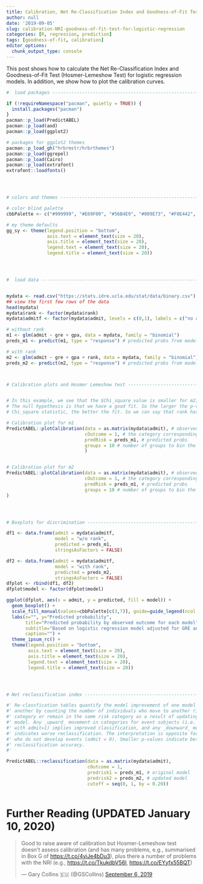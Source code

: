 ```yaml
---
title: Calibration, Net Re-Classification Index and Goodness-of-Fit Test for Logistic Regression
author: null
date: '2019-09-05'
slug: calibration-NRI-goodness-of-fit-test-for-logistic-regression
categories: [R, regression, prediction]
tags: [goodness-of-fit, calibration]
editor_options: 
  chunk_output_type: console
---
```


This post shows how to calculate the Net Re-Classification Index and Goodness-of-Fit Test (Hosmer-Lemeshow Test) for logistic regression models. In addition, we show how to plot the calibration curves. 


```r


#  load packages ----------------------------------------------------------

if (!requireNamespace("pacman", quietly = TRUE)) {
  install.packages("pacman")
}
pacman::p_load(PredictABEL)
pacman::p_load(aod)
pacman::p_load(ggplot2)

# packages for ggplot2 themes
pacman::p_load_gh("hrbrmstr/hrbrthemes")
pacman::p_load(ggrepel)
pacman::p_load(Cairo)
pacman::p_load(extrafont)
extrafont::loadfonts()




# colors and themes -------------------------------------------------------

# color blind palette
cbbPalette <- c("#999999", "#E69F00", "#56B4E9", "#009E73", "#F0E442", "#0072B2", "#D55E00", "#CC79A7")

# my theme defaults
gg_sy <- theme(legend.position = "bottom", 
               axis.text = element_text(size = 20),
               axis.title = element_text(size = 20), 
               legend.text = element_text(size = 20), 
               legend.title = element_text(size = 20))




#  load data --------------------------------------------------------------


mydata <- read.csv("https://stats.idre.ucla.edu/stat/data/binary.csv")
## view the first few rows of the data
head(mydata)
mydata$rank <- factor(mydata$rank)
mydata$admitf <- factor(mydata$admit, levels = c(0,1), labels = c("no admit", "admit"))

# without rank
m1 <- glm(admit ~ gre + gpa, data = mydata, family = "binomial")
preds_m1 <- predict(m1, type = "response") # predicted probs from model 1

# with rank
m2 <- glm(admit ~ gre + gpa + rank, data = mydata, family = "binomial")
preds_m2 <- predict(m2, type = "response") # predicted probs from model 2



# Calibration plots and Hosmer Lemeshow test ------------------------------


# In this example, we see that the $Chi_square value is smaller for m2, compared to m1
# The null hypothesis is that we have a good fit. So the larger the p-value, the smaller the 
# Chi_square statistic, the better the fit. So we can say that rank has added value to the model

# Calibration plot for m1
PredictABEL::plotCalibration(data = as.matrix(mydata$admit), # observed response
                             cOutcome = 1, # the category corresponding to outcome of interest
                             predRisk = preds_m1, # predicted probs
                             groups = 10 # number of groups to bin the predicted probabilities into, usually 10 is default
                             )


# Calibration plot for m2
PredictABEL::plotCalibration(data = as.matrix(mydata$admit), # observed response
                             cOutcome = 1, # the category corresponding to outcome of interest
                             predRisk = preds_m1, # predicted probs
                             groups = 10 # number of groups to bin the predicted probabilities into, usually 10 is default, so you will see 10 categories and 10 points on the calibration plot
)




# Boxplots for discrimination ---------------------------------------------

df1 <- data.frame(admit = mydata$admitf, 
                  model = "w/o rank", 
                  predicted = preds_m1,
                  stringsAsFactors = FALSE)

df2 <- data.frame(admit = mydata$admitf, 
                  model = "with rank", 
                  predicted = preds_m2,
                  stringsAsFactors = FALSE)
dfplot <- rbind(df1, df2) 
dfplot$model <- factor(dfplot$model)

ggplot(dfplot, aes(x = admit, y = predicted, fill = model)) +
  geom_boxplot() +
  scale_fill_manual(values=cbbPalette[c(3,7)], guide=guide_legend(ncol = 2)) +
  labs(x="", y="Predicted probability",
       title="Predicted probability by observed outcome for each model",
       subtitle="Based on logistic regression model adjusted for GRE and GPA",
       caption="") +
  theme_ipsum_rc() + 
  theme(legend.position = "bottom", 
        axis.text = element_text(size = 20),
        axis.title = element_text(size = 20), 
        legend.text = element_text(size = 20), 
        legend.title = element_text(size = 20))




# Net reclassification index ----------------------------------------------

#' Re-classfication tables quantify the model improvement of one model over
#' another by counting the number of individuals who move to another risk
#' category or remain in the same risk category as a result of updating the risk
#' model. Any _upward_ movement in categories for event subjects (i.e. those
#' with admit=1) implies improved classification, and any _downward_ movement
#' indicates worse reclassification. The interpretation is opposite for people
#' who do not develop events (admit = 0). Smaller p-values indicate better
#' reclassification accuracy.
#' 

PredictABEL::reclassification(data = as.matrix(mydata$admit), 
                              cOutcome = 1, 
                              predrisk1 = preds_m1, # original model
                              predrisk2 = preds_m2, # updated model
                              cutoff = seq(0, 1, by = 0.20))



```

# Further Reading (UPDATED January 10, 2020)

<blockquote class="twitter-tweet"><p lang="en" dir="ltr">Good to raise aware of calibration but Hosmer-Lemeshow test doesn&#39;t assess calibration (and has many problems, e.g., summarised in Box G of <a href="https://t.co/4yiJe4bDu3">https://t.co/4yiJe4bDu3</a>), plus there a number of problems with the NRI (e.g., <a href="https://t.co/TkukdbV56l">https://t.co/TkukdbV56l</a>, <a href="https://t.co/EYyfx55BQT">https://t.co/EYyfx55BQT</a>)</p>&mdash; Gary Collins 🇪🇺 (@GSCollins) <a href="https://twitter.com/GSCollins/status/1169982080261996545?ref_src=twsrc%5Etfw">September 6, 2019</a></blockquote> <script async src="https://platform.twitter.com/widgets.js" charset="utf-8"></script>